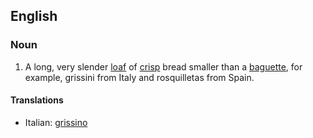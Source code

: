 ==English==

===Noun===
{{en-noun}}

# A long, very slender [[loaf]] of [[crisp]] bread smaller than a [[baguette]], for example, grissini from Italy and rosquilletas from Spain.

====Translations====
{{top}}
*Italian: [[grissino]] {{m}}
{{mid}}

{{bottom}}
